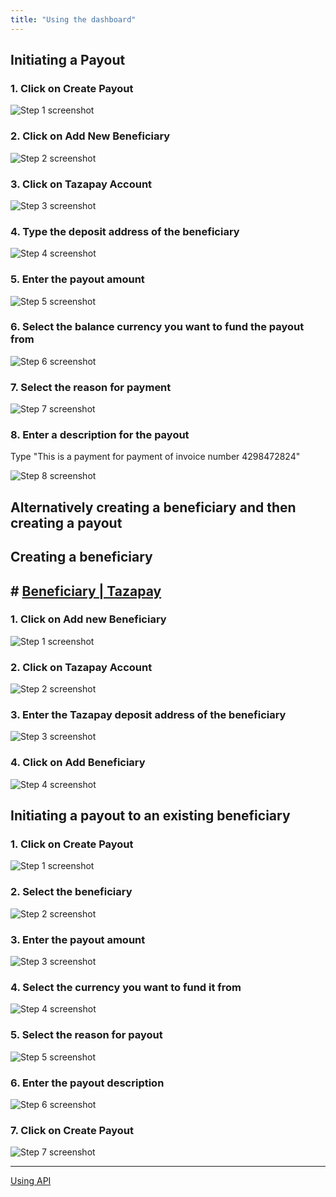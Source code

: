 ```yaml
---
title: "Using the dashboard"
---
```


## Initiating a Payout

### 1. Click on Create Payout

![Step 1 screenshot](/images/docs/workflows/92cff27a-339d-4519-b744-ae48e5919b57/steps/581eeb6d-3431-4b6a-a971-f5b7a24ed128/dd161832-2ece-4764-9da2-027505517614.png)

### 2. Click on Add New Beneficiary

![Step 2 screenshot](/images/docs/workflows/92cff27a-339d-4519-b744-ae48e5919b57/steps/9fd856ad-bc1e-4e73-8370-82a75680fc1b/28f1dc14-59f3-40fe-bc9a-a98761a3863d.png)

### 3. Click on Tazapay Account

![Step 3 screenshot](/images/docs/workflows/92cff27a-339d-4519-b744-ae48e5919b57/steps/b794aece-a438-40d6-9a7f-2e2cefbd1fcd/26a72743-d3e2-4d9a-8283-fd6c72b3b85b.png)

### 4. Type the deposit address of the beneficiary

![Step 4 screenshot](/images/docs/workflows/92cff27a-339d-4519-b744-ae48e5919b57/steps/ddd38450-8b30-4071-9580-47963449f331/42457ca4-b64c-4a63-ae92-1ac5ed84ae8a.png)

### 5. Enter the payout amount

![Step 5 screenshot](/images/docs/workflows/92cff27a-339d-4519-b744-ae48e5919b57/steps/7f21bb59-6468-4682-b37c-f2e2d25835ef/0149376e-8918-4249-88cf-33ac8893b2b9.png)

### 6. Select the balance currency you want to fund the payout from

![Step 6 screenshot](/images/docs/workflows/92cff27a-339d-4519-b744-ae48e5919b57/steps/9a00b9c7-c03e-46db-a829-c01f63aacce5/5652bbd4-8eb1-4d4e-b46a-8757c09bed44.png)

### 7. Select the reason for payment

![Step 7 screenshot](/images/docs/workflows/92cff27a-339d-4519-b744-ae48e5919b57/steps/95650457-56a2-4816-a483-103da2dedf9f/14e5acb1-104a-458c-bbe9-f0cd2d6e74e1.png)

### 8. Enter a description for the payout

Type "This is a payment for payment of invoice number 4298472824"

![Step 8 screenshot](/images/docs/workflows/92cff27a-339d-4519-b744-ae48e5919b57/steps/6e1509d5-9937-46d8-b2d8-9a1906eaef55/0e048052-50db-487f-81e3-5488589fe436.png)

## Alternatively creating a beneficiary and then creating a payout

## Creating a beneficiary

## # [Beneficiary | Tazapay](https://dashboard.tazapay.com/beneficiary/view)

### 1. Click on Add new Beneficiary

![Step 1 screenshot](/images/docs/workflows/9937aad9-8b5e-4694-83be-6a8755abfbed/steps/b31a4b52-a92c-4520-9ae9-cf2e016f8797/10afce23-ee45-45df-8ede-80c03025bc0c.png)

### 2. Click on Tazapay Account

![Step 2 screenshot](/images/docs/workflows/9937aad9-8b5e-4694-83be-6a8755abfbed/steps/413dcb9f-f192-42c8-968d-9b8e87618b67/00777985-3b17-4215-aaa3-3f61cd0d7eaf.png)

### 3. Enter the Tazapay deposit address of the beneficiary

![Step 3 screenshot](/images/docs/workflows/9937aad9-8b5e-4694-83be-6a8755abfbed/steps/c3c64269-b92c-4e97-a10e-48681020285c/ae3f9965-7a77-4e0e-896b-aa23e2a5469a.png)

### 4. Click on Add Beneficiary

![Step 4 screenshot](/images/docs/workflows/9937aad9-8b5e-4694-83be-6a8755abfbed/steps/7bc976e5-2147-43e2-a294-a7f1702b4b6c/a1ee403c-a274-4c61-8ddf-29bdaccdbd29.png)

## Initiating a payout to an existing beneficiary

### 1. Click on Create Payout

![Step 1 screenshot](/images/docs/workflows/2671fb6f-9a82-4647-bef6-b2cb00ef3a13/steps/adef7b14-08ad-4425-b8b5-6464774f642f/943c7dad-9a07-4901-8553-f3c71578f98f.png)

### 2. Select the beneficiary

![Step 2 screenshot](/images/docs/workflows/2671fb6f-9a82-4647-bef6-b2cb00ef3a13/steps/b78c34d5-6154-4e10-ae07-c249774e274d/fa43de20-a051-474b-901c-44336de15c85.png)

### 3. Enter the payout amount

![Step 3 screenshot](/images/docs/workflows/2671fb6f-9a82-4647-bef6-b2cb00ef3a13/steps/52b50e4d-b1d8-4d1a-9ba3-c3835171be2b/ead1fb88-571b-40b2-b384-97c439add6a9.png)

### 4. Select the currency you want to fund it from

![Step 4 screenshot](/images/docs/workflows/2671fb6f-9a82-4647-bef6-b2cb00ef3a13/steps/3910bc5a-1a8e-418f-b3a1-71f2eab0b8aa/a88cdd67-4d59-4a17-b205-26200246a7f6.png)

### 5. Select the reason for payout

![Step 5 screenshot](/images/docs/workflows/2671fb6f-9a82-4647-bef6-b2cb00ef3a13/steps/173f6a36-7c38-49c7-8ea5-a94ae1a65078/5b82f499-2665-4ffd-b280-c93b4c3c8131.png)

### 6. Enter the payout description

![Step 6 screenshot](/images/docs/workflows/2671fb6f-9a82-4647-bef6-b2cb00ef3a13/steps/ab33cd02-56c4-476d-a7e5-199382abe56c/7daf65d9-17ee-476f-8525-1b6b610b6252.png)

### 7. Click on Create Payout

![Step 7 screenshot](/images/docs/workflows/2671fb6f-9a82-4647-bef6-b2cb00ef3a13/steps/170027b8-d973-49fb-afbe-b8528184aae3/c6ba8130-742b-49a8-b08e-57598f516fdb.png)

***

[Using API](/docs/using-api)
